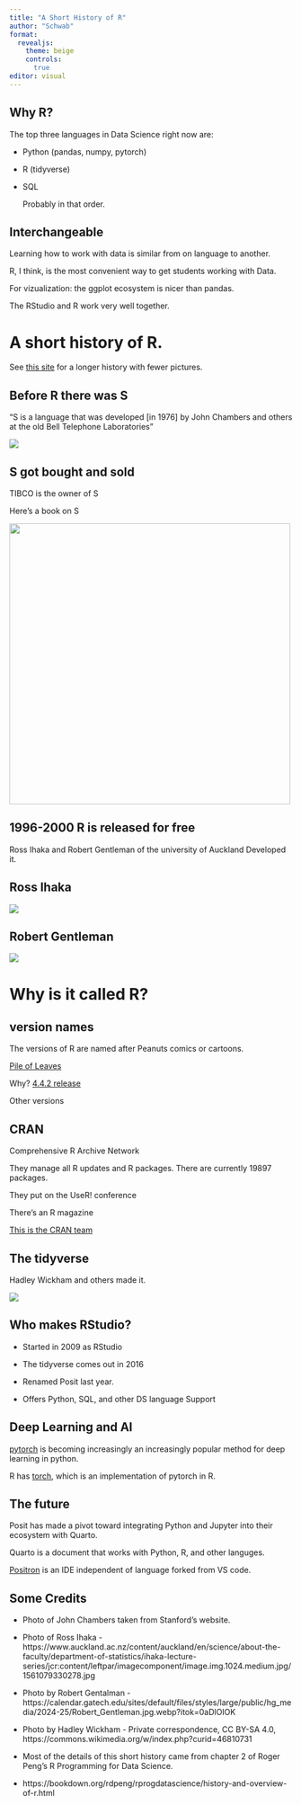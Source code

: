 ```yaml
---
title: "A Short History of R"
author: "Schwab"
format: 
  revealjs:
    theme: beige
    controls: 
      true
editor: visual
---
```


## Why R?

The top three languages in Data Science right now are:

-   Python (pandas, numpy, pytorch)

-   R (tidyverse)

-   SQL

    Probably in that order.

## Interchangeable

Learning how to work with data is similar from on language to another.

R, I think, is the most convenient way to get students working with Data.

For vizualization: the ggplot ecosystem is nicer than pandas.

The RStudio and R work very well together.

# A short history of R.

See [this site](https://bookdown.org/rdpeng/rprogdatascience/history-and-overview-of-r.html) for a longer history with fewer pictures.

## Before R there was S

"S is a language that was developed \[in 1976\] by John Chambers and others at the old Bell Telephone Laboratories"

![](https://datascience.stanford.edu/sites/g/files/sbiybj25376/files/styles/medium_square/public/media/image/john-chambers_0.png?h=78b7a964&itok=8v_bN9yZ){fig-align="center"}

## S got bought and sold

TIBCO is the owner of S

Here's a book on S

![](https://i5.walmartimages.com/seo/New-S-Language-Paperback-Used-9780534091934-0534091938_b8bb2a77-c0f5-44a6-8aad-cb27633fd9d3.e3095718acc3e895eb1b86fc70554c78.jpeg?odnHeight=640&odnWidth=640&odnBg=FFFFFF){fig-align="center" width="500"}

## 1996-2000 R is released for free

Ross Ihaka and Robert Gentleman of the university of Auckland Developed it.

## Ross Ihaka

[![](https://www.auckland.ac.nz/content/auckland/en/science/about-the-faculty/department-of-statistics/ihaka-lecture-series/jcr:content/leftpar/imagecomponent/image.img.1024.medium.jpg/1561079330278.jpg){fig-align="center"}](https://www.stat.auckland.ac.nz/~ihaka/)

## Robert Gentleman

[![](https://calendar.gatech.edu/sites/default/files/styles/large/public/hg_media/2024-25/Robert_Gentleman.jpg.webp?itok=0aDlOIOK){fig-align="center"}](https://hms.harvard.edu/news/new-leader-computational-biomedicine)

# Why is it called R?

## version names    

The versions of R are named after Peanuts comics or cartoons. 

[Pile of Leaves](https://www.gocomics.com/peanuts/1957/11/15)

Why? [4.4.2 release](https://stat.ethz.ch/pipermail/r-announce/2024/000706.html) 

Other versions

## CRAN

Comprehensive R Archive Network

They manage all R updates and R packages. There are currently 19897 packages.

They put on the UseR! conference

There's an R magazine

[This is the CRAN team](https://cran.r-project.org/)

## The tidyverse

Hadley Wickham and others made it.

![](https://upload.wikimedia.org/wikipedia/commons/thumb/f/fa/Hadley-wickham2016-02-04.jpg/800px-Hadley-wickham2016-02-04.jpg){fig-align="center"}

## Who makes RStudio?

::: incremental
-   Started in 2009 as RStudio

-   The tidyverse comes out in 2016

-   Renamed Posit last year.

-   Offers Python, SQL, and other DS language Support
:::

## Deep Learning and AI

[pytorch](https://pytorch.org/) is becoming increasingly an increasingly popular method for deep learning in python.

R has [torch](https://torch.mlverse.org/), which is an implementation of pytorch in R.

## The future

Posit has made a pivot toward integrating Python and Jupyter into their ecosystem with Quarto.

Quarto is a document that works with Python, R, and other languges.

[Positron](https://positron.posit.co/) is an IDE independent of language forked from VS code.

## Some Credits {.smaller}

-   Photo of John Chambers taken from Stanford's website.

-   Photo of Ross Ihaka - https://www.auckland.ac.nz/content/auckland/en/science/about-the-faculty/department-of-statistics/ihaka-lecture-series/jcr:content/leftpar/imagecomponent/image.img.1024.medium.jpg/1561079330278.jpg

-   Photo by Robert Gentalman - https://calendar.gatech.edu/sites/default/files/styles/large/public/hg_media/2024-25/Robert_Gentleman.jpg.webp?itok=0aDlOIOK

-   Photo by Hadley Wickham - Private correspondence, CC BY-SA 4.0, https://commons.wikimedia.org/w/index.php?curid=46810731

-   Most of the details of this short history came from chapter 2 of Roger Peng's R Programming for Data Science.

-   https://bookdown.org/rdpeng/rprogdatascience/history-and-overview-of-r.html
